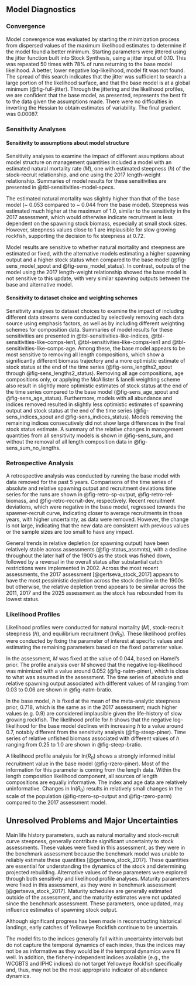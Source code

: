 ## Model Diagnostics

### Convergence

Model convergence was evaluated by starting the minimization process from dispersed values of the maximum likelihood estimates to determine if the model found a better minimum. Starting parameters were jittered using the jitter function built into Stock Synthesis, using a jitter input of 0.10. This was repeated 50 times with 78% of runs returning to the base model likelihood. A better, lower negative log-likelihood, model fit was not found. The spread of this search indicates that the jitter was sufficient to search a large portion of the likelihood surface, and that the base model is at a global minimum (@fig-full-jitter). Through the jittering and the likelihood profiles, we are confident that the base model, as presented, represents the best fit to the data given the assumptions made. There were no difficulties in inverting the Hessian to obtain estimates of variability. The final gradient was 0.00087.

### Sensitivity Analyses

#### Sensitivity to assumptions about model structure

Sensitivity analyses to examine the impact of different assumptions about model structure on management quantities included a model with an estimated natural mortality rate ($M$), one with estimated steepness ($h$) of the stock-recruit relationship, and one using the 2017 length-weight relationship. Summaries of model results for these sensitivities are presented in @tbl-sensitivities-model-specs. 

The estimated natural mortality was slightly higher than that of the base model (~ 0.053 compared to ~ 0.044 from the base model). Steepness was estimated much higher at the maximum of 1.0, similar to the sensitivity in the 2017 assessment, which would otherwise indicate recruitment is less dependent on the spawning stock biomass, especially at small stock sizes. However, steepness values close to 1 are implausible for slow growing rockfish, supporting the decision to fix steepness at 0.72. 

Model results are sensitive to whether natural mortality and steepness are estimated or fixed, with the alternative models estimating a higher spawning output and a higher stock status when compared to the base model (@fig-sens_model_spout and @fig-sens_model_status). In contrast, outputs of the model using the 2017 length-weight relationship showed the base model is not sensitive to this update, with very similar spawning outputs between the base and alternative model.   

#### Sensitivity to dataset choice and weighting schemes

Sensitivity analyses to dataset choices to examine the impact of including different data streams were conducted by selectively removing each data source using emphasis factors, as well as by including different weighting schemes for composition data. Summaries of model results for these sensitivities are presented in @tbl-sensitivities-like-indices, @tbl-sensitivities-like-comps-len1, @tbl-sensitivities-like-comps-len1 and @tbl-sensitivities-like-comps-age. Among these, the base model appears to be most sensitive to removing all length compositions, which show a significantly different biomass trajectory and a more optimistic estimate of stock status at the end of the time series (@fig-sens_lengths2_spout through @fig-sens_lengths2_status). Removing all age compositions, \gls{iphc} age compositions only, or applying the McAllister & Ianelli weighting scheme also result in slightly more optimistic estimates of stock status at the end of the time series compared to the base model (@fig-sens_age_spout and @fig-sens_age_status). Furthermore, models with all abundance and \gls{iphc} indices removed resulted in slightly less optimistic estimates of spawning output and stock status at the end of the time series (@fig-sens_indices_spout and @fig-sens_indices_status). Models removing the remaining indices consecutively did not show large differences in the final stock status estimate. A summary of the relative changes in management quantities from all sensitivity models is shown in @fig-sens_sum, and without the removal of all length composition data in @fig-sens_sum_no_lengths.
 
### Retrospective Analysis

A retrospective analysis was conducted by running the base model with data removed for the past 5 years. Comparisons of the time series of absolute and relative spawning output
and recruitment deviations time series for the runs are shown in @fig-retro-sp-output, @fig-retro-rel-biomass, and @fig-retro-recruit-dev, respectively. Recent recruitment deviations, which were negative in the base model, regressed towards the spawner-recruit curve, indicating closer to average recruitments in those years, with higher uncertainty, as data were removed. However, the change is not large, indicating that the new data are consistent with previous values or the sample sizes are too small to have any impact.
 
General trends in relative depletion (or spawning output) have been relatively stable across assessments (@fig-status_assmnts), with a decline throughout the later half of the 1900’s as the stock was fished down, followed by a reversal in the overall status after substantial catch restrictions were implemented in 2002. Across the most recent assessments, the 2017 assessment [@gertseva_stock_2017] appears to have the most pessimistic depletion across the stock decline in the 1900s but otherwise, the relative depletion trend appears to be similar across the 2011, 2017 and the 2025 assessment as the stock has rebounded from its lowest status. 

### Likelihood Profiles

Likelihood profiles were conducted for natural mortality ($M$), stock-recruit steepness ($h$), and equilibrium recruitment (ln$R$~0~). These likelihood profiles were conducted by fixing the parameter of interest at specific values and estimating the remaining parameters based on the fixed parameter value.

In the assessment, $M$ was fixed at the value of 0.044, based on Hamel’s prior. The profile analysis over $M$ showed that the negative log-likelihood was minimized with a value around 0.052 (@fig-natm-piner), which is close to what was assumed in the assessment. The time series of absolute and relative spawning output associated with different values of $M$ ranging from 0.03 to 0.06 are shown in @fig-natm-bratio.

In the base model, $h$ is fixed at the mean of the meta-analytic steepness prior, 0.718, which is the same as in the 2017 assessment; much higher values (e.g. 0.9) are considered implausible given the life-history of slow growing rockfish. The likelihood profile for $h$ shows that the negative log-likelihood for the base model declines with increasing $h$ to a value around 0.7, notably different from the sensitivity analysis (@fig-steep-piner). Time series of relative unfished biomass associated with different values of $h$ ranging from 0.25 to 1.0 are shown in @fig-steep-bratio.

A likelihood profile analysis for ln($R$~0~) shows a strongly informed initial recruitment value in the base model (@fig-rzero-piner). Most of the information for this parameter is coming from the length data. Within the length composition likelihood component, all sources of length compositions are equally informative. The index and age data are relatively uninformative. Changes in ln($R$~0~) results in relatively small changes in the scale of the population (@fig-rzero-sp-output and @fig-rzero-parm) compared to the 2017 assessment model. 

## Unresolved Problems and Major Uncertainties

Main life history parameters, such as natural mortality and stock-recruit curve steepness, generally contribute significant uncertainty to stock assessments. These values were fixed in this assessment, as they were in the benchmark assessment because the benchmark model was unable to reliably estimate these quantities [@gertseva_stock_2017]. These quantities are essential for understanding the dynamics of the stock and determining projected rebuilding. Alternative values of these parameters were explored through both sensitivity and likelihood profile analyses. Maturity parameters were fixed in this assessment, as they were in benchmark assessment [@gertseva_stock_2017]. Maturity schedules are generally estimated outside of the assessment, and the maturity estimates were not updated since the benchmark assessment. These parameters, once updated, may influence estimates of spawning stock output.

Although significant progress has been made in reconstructing historical landings, early catches of Yelloweye Rockfish continue to be uncertain.

The model fits to the indices generally fall within uncertainty intervals but do not capture the temporal dynamics of each index, thus the indices may not be as informative as they would be if the temporal dynamics were fit well. In addition, the fishery-independent indices available (e.g., the WCGBTS and IPHC indices) do not target Yelloweye Rockfish specifically and, thus, may not be the most appropriate indicator of abundance dynamics.